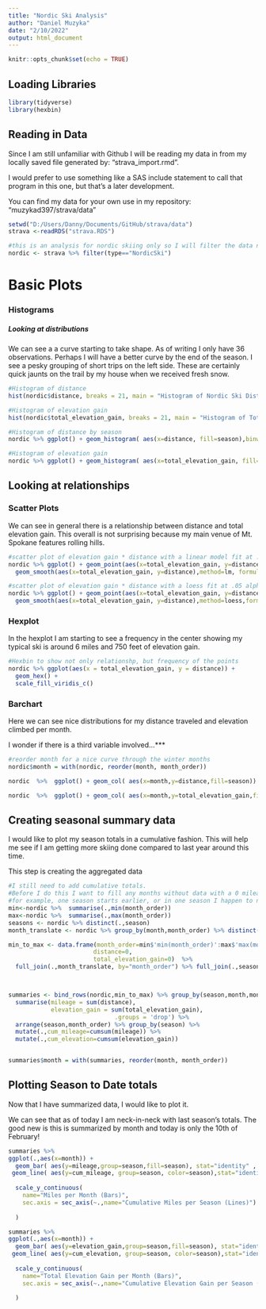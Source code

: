 ```yaml
---
title: "Nordic Ski Analysis"
author: "Daniel Muzyka"
date: "2/10/2022"
output: html_document
---
```


```r
knitr::opts_chunk$set(echo = TRUE)
```

## Loading Libraries

```r
library(tidyverse)
library(hexbin)
```

## Reading in Data

Since I am still unfamiliar with Github I will be reading my data in from my locally saved file generated by:
    "strava_import.rmd".
    
I would prefer to use something like a SAS include statement to call that program in this one, but that's a later development.

You can find my data for your own use in my repository:
    "muzykad397/strava/data"

```r
setwd("D:/Users/Danny/Documents/GitHub/strava/data")
strava <-readRDS("strava.RDS")

#this is an analysis for nordic skiing only so I will filter the data now
nordic <- strava %>% filter(type=="NordicSki") 
```

# Basic Plots

### Histograms

##### Looking at distributions
We can see a a curve starting to take shape. As of writing I only have 36 observations. Perhaps I will have a better curve by the end of the season. I see a pesky grouping of short trips on the left side. These are certainly quick jaunts on the trail by my house when we received fresh snow.

```r
#Histogram of distance
hist(nordic$distance, breaks = 21, main = "Histogram of Nordic Ski Distances", xlab = 'Distance (Miles)')

#Histogram of elevation gain
hist(nordic$total_elevation_gain, breaks = 21, main = "Histogram of Total Elevation Gains", xlab = 'Elevation Gains (Feet)')

#Histogram of distance by season
nordic %>% ggplot() + geom_histogram( aes(x=distance, fill=season),binwidth = .5)

#Histogram of elevation gain
nordic %>% ggplot() + geom_histogram( aes(x=total_elevation_gain, fill=season),binwidth = 50)
```

## Looking at relationships

### Scatter Plots

We can see in general there is a relationship between distance and total elevation gain.
This overall is not surprising because my main venue of Mt. Spokane features rolling hills. 

```r
#scatter plot of elevation gain * distance with a linear model fit at .05 alpha 
nordic %>% ggplot() + geom_point(aes(x=total_elevation_gain, y=distance, color=season)) + 
  geom_smooth(aes(x=total_elevation_gain, y=distance),method=lm, formula=y~x, level=0.95)

#scatter plot of elevation gain * distance with a loess fit at .05 alpha
nordic %>% ggplot() + geom_point(aes(x=total_elevation_gain, y=distance, color=season)) + 
  geom_smooth(aes(x=total_elevation_gain, y=distance),method=loess,formula=y~x, level=0.95)
```

### Hexplot
In the hexplot I am starting to see a frequency in the center showing my typical ski is around 6 miles and 750 feet of elevation gain. 
```r
#Hexbin to show not only relationshp, but frequency of the points
nordic %>% ggplot(aes(x = total_elevation_gain, y = distance)) + 
  geom_hex() +
  scale_fill_viridis_c()

```


### Barchart

Here we can see nice distributions for my distance traveled and elevation climbed per month.

I wonder if there is a third variable involved...***
```r
#reorder month for a nice curve through the winter months
nordic$month = with(nordic, reorder(month, month_order))

nordic  %>%  ggplot() + geom_col( aes(x=month,y=distance,fill=season))

nordic  %>%  ggplot() + geom_col( aes(x=month,y=total_elevation_gain,fill=season))
```

## Creating seasonal summary data

I would like to plot my season totals in a cumulative fashion. This will help me see if I am getting more skiing done compared to last year around this time.

This step is creating the aggregated data

```r
#I still need to add cumulative totals. 
#Before I do this I want to fill any months without data with a 0 mileage for illustration purposes
#for example, one season starts earlier, or in one season I happen to not ski an entire month 
min<-nordic %>%  summarise(.,min(month_order))
max<-nordic %>%  summarise(.,max(month_order))
seasons <- nordic %>% distinct(.,season)
month_translate <- nordic %>% group_by(month,month_order) %>% distinct(month,month_order) %>% ungroup()

min_to_max <- data.frame(month_order=min$'min(month_order)':max$'max(month_order)',
                        distance=0,
                        total_elevation_gain=0)  %>% 
  full_join(.,month_translate, by="month_order") %>% full_join(.,seasons,by=character())



summaries <- bind_rows(nordic,min_to_max) %>% group_by(season,month,month_order) %>% 
  summarise(mileage = sum(distance),
            elevation_gain = sum(total_elevation_gain),
                              .groups = 'drop') %>% 
  arrange(season,month_order) %>% group_by(season) %>% 
  mutate(.,cum_mileage=cumsum(mileage)) %>% 
  mutate(.,cum_elevation=cumsum(elevation_gain))


summaries$month = with(summaries, reorder(month, month_order))
```

## Plotting Season to Date totals

Now that I have summarized data, I would like to plot it.

We can see that as of today I am neck-in-neck with last season's totals. The good new is this is summarized by month and today is only the 10th of February!

```r

summaries %>% 
ggplot(.,aes(x=month)) +
  geom_bar( aes(y=mileage,group=season,fill=season), stat="identity" , position="dodge") +
 geom_line( aes(y=cum_mileage, group=season, color=season),stat="identity", size=1) +
  
  scale_y_continuous(
    name="Miles per Month (Bars)",
    sec.axis = sec_axis(~.,name="Cumulative Miles per Season (Lines)")
    
  ) 

summaries %>% 
ggplot(.,aes(x=month)) +
  geom_bar( aes(y=elevation_gain,group=season,fill=season), stat="identity" , position="dodge") +
 geom_line( aes(y=cum_elevation, group=season, color=season),stat="identity", size=1) +
  
  scale_y_continuous(
    name="Total Elevation Gain per Month (Bars)",
    sec.axis = sec_axis(~.,name="Cumulative Elevation Gain per Season (Lines)")
    
  ) 

```